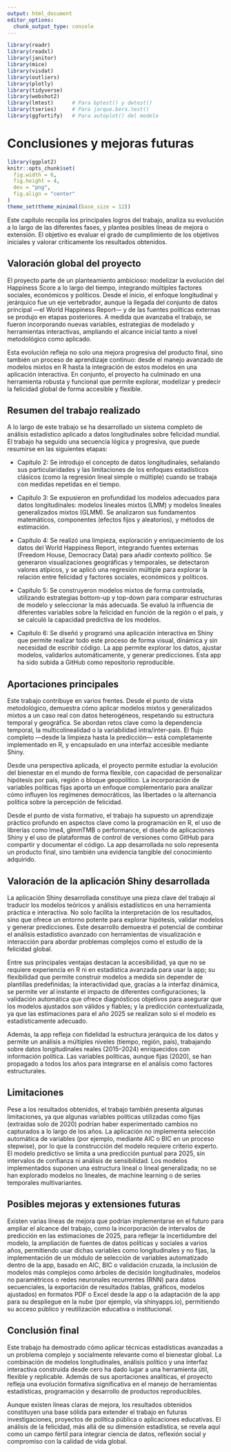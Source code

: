 ```yaml
---
output: html_document
editor_options: 
  chunk_output_type: console
---
```

```r
library(readr)
library(readxl)
library(janitor)
library(mice)
library(visdat)
library(outliers)
library(plotly)
library(tidyverse)
library(webshot2)
library(lmtest)      # Para bptest() y dwtest()
library(tseries)     # Para jarque.bera.test()
library(ggfortify)   # Para autoplot() del modelo

```

# Conclusiones y mejoras futuras

```r
library(ggplot2)
knitr::opts_chunk$set(
  fig.width = 6, 
  fig.height = 4, 
  dev = "png",
  fig.align = "center"
)
theme_set(theme_minimal(base_size = 12))
```

Este capítulo recopila los principales logros del trabajo, analiza su evolución a lo largo de las diferentes fases, y plantea posibles líneas de mejora o extensión. El objetivo es evaluar el grado de cumplimiento de los objetivos iniciales y valorar críticamente los resultados obtenidos.

## Valoración global del proyecto

El proyecto parte de un planteamiento ambicioso: modelizar la evolución del Happiness Score a lo largo del tiempo, integrando múltiples factores sociales, económicos y políticos. Desde el inicio, el enfoque longitudinal y jerárquico fue un eje vertebrador, aunque la llegada del conjunto de datos principal —el World Happiness Report— y de las fuentes políticas externas se produjo en etapas posteriores. A medida que avanzaba el trabajo, se fueron incorporando nuevas variables, estrategias de modelado y herramientas interactivas, ampliando el alcance inicial tanto a nivel metodológico como aplicado.

Esta evolución refleja no solo una mejora progresiva del producto final, sino también un proceso de aprendizaje continuo: desde el manejo avanzado de modelos mixtos en R hasta la integración de estos modelos en una aplicación interactiva. En conjunto, el proyecto ha culminado en una herramienta robusta y funcional que permite explorar, modelizar y predecir la felicidad global de forma accesible y flexible.

## Resumen del trabajo realizado

A lo largo de este trabajo se ha desarrollado un sistema completo de análisis estadístico aplicado a datos longitudinales sobre felicidad mundial. El trabajo ha seguido una secuencia lógica y progresiva, que puede resumirse en las siguientes etapas:

- Capítulo 2: Se introdujo el concepto de datos longitudinales, señalando sus particularidades y las limitaciones de los enfoques estadísticos clásicos (como la regresión lineal simple o múltiple) cuando se trabaja con medidas repetidas en el tiempo.

- Capítulo 3: Se expusieron en profundidad los modelos adecuados para datos longitudinales: modelos lineales mixtos (LMM) y modelos lineales generalizados mixtos (GLMM). Se analizaron sus fundamentos matemáticos, componentes (efectos fijos y aleatorios), y métodos de estimación.

- Capítulo 4: Se realizó una limpieza, exploración y enriquecimiento de los datos del World Happiness Report, integrando fuentes externas (Freedom House, Democracy Data) para añadir contexto político. Se generaron visualizaciones geográficas y temporales, se detectaron valores atípicos, y se aplicó una regresión múltiple para explorar la relación entre felicidad y factores sociales, económicos y políticos.

- Capítulo 5: Se construyeron modelos mixtos de forma controlada, utilizando estrategias bottom-up y top-down para comparar estructuras de modelo y seleccionar la más adecuada. Se evaluó la influencia de diferentes variables sobre la felicidad en función de la región o el país, y se calculó la capacidad predictiva de los modelos.

- Capítulo 6: Se diseñó y programó una aplicación interactiva en Shiny que permite realizar todo este proceso de forma visual, dinámica y sin necesidad de escribir código. La app permite explorar los datos, ajustar modelos, validarlos automáticamente, y generar predicciones. Esta app ha sido subida a GitHub como repositorio reproducible.

## Aportaciones principales

Este trabajo contribuye en varios frentes. Desde el punto de vista metodológico, demuestra cómo aplicar modelos mixtos y generalizados mixtos a un caso real con datos heterogéneos, respetando su estructura temporal y geográfica. Se abordan retos clave como la dependencia temporal, la multicolinealidad o la variabilidad intra/inter-país. El flujo completo —desde la limpieza hasta la predicción— está completamente implementado en R, y encapsulado en una interfaz accesible mediante Shiny.

Desde una perspectiva aplicada, el proyecto permite estudiar la evolución del bienestar en el mundo de forma flexible, con capacidad de personalizar hipótesis por país, región o bloque geopolítico. La incorporación de variables políticas fijas aporta un enfoque complementario para analizar cómo influyen los regímenes democráticos, las libertades o la alternancia política sobre la percepción de felicidad.

Desde el punto de vista formativo, el trabajo ha supuesto un aprendizaje práctico profundo en aspectos clave como la programación en R, el uso de librerías como lme4, glmmTMB o performance, el diseño de aplicaciones Shiny y el uso de plataformas de control de versiones como GitHub para compartir y documentar el código. La app desarrollada no solo representa un producto final, sino también una evidencia tangible del conocimiento adquirido.

## Valoración de la aplicación Shiny desarrollada

La aplicación Shiny desarrollada constituye una pieza clave del trabajo al traducir los modelos teóricos y análisis estadísticos en una herramienta práctica e interactiva. No solo facilita la interpretación de los resultados, sino que ofrece un entorno potente para explorar hipótesis, validar modelos y generar predicciones. Este desarrollo demuestra el potencial de combinar el análisis estadístico avanzado con herramientas de visualización e interacción para abordar problemas complejos como el estudio de la felicidad global.

Entre sus principales ventajas destacan la accesibilidad, ya que no se requiere experiencia en R ni en estadística avanzada para usar la app; su flexibilidad que permite construir modelos a medida sin depender de plantillas predefinidas; la interactividad que, gracias a la interfaz dinámica, se permite ver al instante el impacto de diferentes configuraciones; la validación automática que ofrece diagnósticos objetivos para asegurar que los modelos ajustados son válidos y fiables; y la predicción contextualizada, ya que las estimaciones para el año 2025 se realizan solo si el modelo es estadísticamente adecuado.

Además, la app refleja con fidelidad la estructura jerárquica de los datos y permite un análisis a múltiples niveles (tiempo, región, país), trabajando sobre datos longitudinales reales (2015–2024) enriquecidos con información política. Las variables políticas, aunque fijas (2020), se han propagado a todos los años para integrarse en el análisis como factores estructurales.

## Limitaciones

Pese a los resultados obtenidos, el trabajo también presenta algunas limitaciones, ya que algunas variables políticas utilizadas como fijas (extraídas solo de 2020) podrían haber experimentado cambios no capturados a lo largo de los años. La aplicación no implementa selección automática de variables (por ejemplo, mediante AIC o BIC en un proceso stepwise), por lo que la construcción del modelo requiere criterio experto. El modelo predictivo se limita a una predicción puntual para 2025, sin intervalos de confianza ni análisis de sensibilidad. Los modelos implementados suponen una estructura lineal o lineal generalizada; no se han explorado modelos no lineales, de machine learning o de series temporales multivariantes.

## Posibles mejoras y extensiones futuras

Existen varias líneas de mejora que podrían implementarse en el futuro para ampliar el alcance del trabajo, como la incorporación de intervalos de predicción en las estimaciones de 2025, para reflejar la incertidumbre del modelo, la ampliación de fuentes de datos políticas y sociales a varios años, permitiendo usar dichas variables como longitudinales y no fijas, la implementación de un módulo de selección de variables automatizado dentro de la app, basado en AIC, BIC o validación cruzada, la inclusión de modelos más complejos como árboles de decisión longitudinales, modelos no paramétricos o redes neuronales recurrentes (RNN) para datos secuenciales, la exportación de resultados (tablas, gráficos, modelos ajustados) en formatos PDF o Excel desde la app o la adaptación de la app para su despliegue en la nube (por ejemplo, vía shinyapps.io), permitiendo su acceso público y reutilización educativa o institucional.

## Conclusión final

Este trabajo ha demostrado cómo aplicar técnicas estadísticas avanzadas a un problema complejo y socialmente relevante como el bienestar global. La combinación de modelos longitudinales, análisis político y una interfaz interactiva construida desde cero ha dado lugar a una herramienta útil, flexible y replicable. Además de sus aportaciones analíticas, el proyecto refleja una evolución formativa significativa en el manejo de herramientas estadísticas, programación y desarrollo de productos reproducibles.

Aunque existen líneas claras de mejora, los resultados obtenidos constituyen una base sólida para extender el trabajo en futuras investigaciones, proyectos de política pública o aplicaciones educativas. El análisis de la felicidad, más allá de su dimensión estadística, se revela aquí como un campo fértil para integrar ciencia de datos, reflexión social y compromiso con la calidad de vida global.